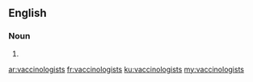 ==English==

===Noun===
{{head|en|noun plural form}}

# {{plural of|vaccinologist|lang=en}}

[[ar:vaccinologists]]
[[fr:vaccinologists]]
[[ku:vaccinologists]]
[[my:vaccinologists]]
